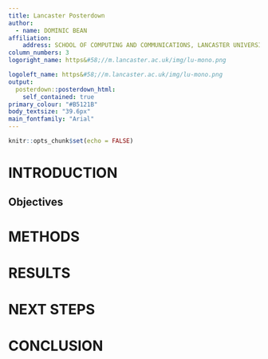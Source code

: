```yaml
---
title: Lancaster Posterdown
author:
  - name: DOMINIC BEAN
affiliation:
    address: SCHOOL OF COMPUTING AND COMMUNICATIONS, LANCASTER UNIVERSITY
column_numbers: 3
logoright_name: https&#58;//m.lancaster.ac.uk/img/lu-mono.png

logoleft_name: https&#58;//m.lancaster.ac.uk/img/lu-mono.png
output: 
  posterdown::posterdown_html:
    self_contained: true
primary_colour: "#B5121B"
body_textsize: "39.6px"
main_fontfamily: "Arial"
---
```


```r
knitr::opts_chunk$set(echo = FALSE)
```

# INTRODUCTION


## Objectives


# METHODS


# RESULTS


# NEXT STEPS


# CONCLUSION

